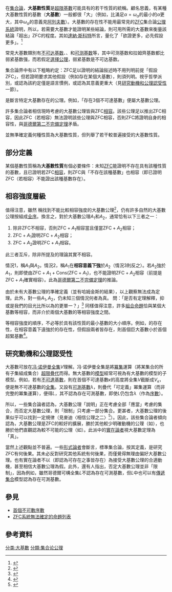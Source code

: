 在[[集合論|集合論]]，'''大基數性質'''是[[超限數|超限]][[基數_(數學)|基數]]可能具有的若干性質的統稱。顧名思義，有某種大基數性質的基數（'''大基數'''）一般都很「大」（例如，比滿足<math>\alpha = \omega_\alpha</math>的最小的<math>\alpha</math>更大，其中<math>\omega_\alpha</math>的意義見[[阿列夫數|阿列夫數]]）。大基數的存在性不能用最常見的[[ZFC|ZFC]]集合論[[公理系統|公理系統]]證明，所以，若需要大基數才能證明某些結論，則可用所需的大基數來衡量該結論「超出」ZFC的程度。其如[[達納·斯科特|達納·斯科特]]所言，量化了「欲證更多，必先假設更多」。<ref>{{cite book|last=Bell|first=J.L.|title=Boolean-Valued Models and Independence Proofs in Set Theory | trans-title = 布爾值模型及集合論的獨立性證明|url=https://archive.org/details/booleanvaluedmod0000bell|pages=viii|publisher=Oxford University Press|year=1985|isbn=0-19-853241-5|no-pp=true |language = en}}</ref>

常見大基數類別有[[不可达基数|不可达基数]]、{{le|拉姆齊基數|Ramsey cardinal}}、{{le|弱紧基数|Weakly compact cardinal}}和[[可测基数|可测基数]]等，其中可测基数和拉姆齊基数都比弱紧基数强，而若假定[[選擇公理|選擇公理]]，弱紧基数是不可达基数。

集合論界中有以下粗略約定：ZFC足以證明的結論敍述時不用列明前提「假設ZFC」，但若證明要求其他假設（例如存在某個大基數），則須列明。視乎哲學派別，或認為該約定僅是語言慣例，或認為其意義更重大（見[[#研究動機和公理認受性|研究動機和公理認受性]]一節）。

'''{{vanchor|大基數公理}}'''是斷言特定大基數存在的公理。例如，「存在3個不可達基數」便屬大基數公理。

許多集合論者相信現時考慮的大基數公理皆與ZFC[[一致性_(邏輯)|相容]]{{Citation needed|date=February 2020}}。該些公理足以推出ZFC相容，因此ZFC（若相容）無法證明該些公理與ZFC相容，否則ZFC將證明自身的相容性，與[[哥德爾不完備定理|哥德爾第二不完備定理]]矛盾。

並無準確定義何種性質為大基數性質，但{{le|大基數性質列表|list of large cardinal properties}}列舉了若干較普遍接受的大基數性質。

==部分定義==
某個基數性質稱為'''大基數性質'''有個必要條件：未知[[ZFC|ZFC]]能證明不存在具有該種性質的基數，且已證明若ZFC[[一致性_(邏輯)|相容]]，則ZFC與「不存在該種基數」也相容（即已證明ZFC（若相容）不能證出該種基數存在）。

==相容強度層級==
值得注意，雖然{{le|喬爾·哈姆金斯|Joel David Hamkins}}<!--按[[WP:外語譯音表/英語|WP:外語譯音表/英語]]暫譯-->稱找到不能比較相容強度的大基數公理<ref>{{cite web|last = Hamkins|first = Joel David|title = Nonlinearily in the hierarchy of large cardinal consistency strength|trans-title = 大基數的相容強度層級非線性|url = http://jdh.hamkins.org/wp-content/uploads/linearity-3.pdf|date = 2021|language = en|access-date = 2021-08-20|archive-date = 2021-08-20|archive-url = https://web.archive.org/web/20210820101115/http://jdh.hamkins.org/wp-content/uploads/linearity-3.pdf|dead-url = no}}</ref>，仍有許多自然的大基數公理按{{le|等相容|Equiconsistency|相容強度}}組成[[全序關係|全序]]。換言之，對於大基數公理<math>A_1</math>和<math>A_2</math>，通常恰有以下三者之一：
#除非ZFC不相容，否則<math>\mathsf{ZFC}+A_1</math>相容當且僅當<math>\mathsf{ZFC}+A_2</math>相容；
#<math>\mathsf{ZFC}+A_1</math>證明<math>\mathsf{ZFC}+A_2</math>相容；
#<math>\mathsf{ZFC}+A_2</math>證明<math>\mathsf{ZFC}+A_1</math>相容。
此三者互斥，除非所提及的理論其實不相容。

情況1，稱<math>A_1</math>與<math>A_2</math>{{le|等相容|Equiconsistency}}。情況2，稱<math>A_1</math>在'''相容意義下強'''於<math>A_2</math>（情況3則反之）。若<math>A_2</math>強於<math>A_1</math>，則即使由<math>\mathsf{ZFC}+A_1+\mathsf{Cons}(\mathsf{ZFC}+A_1)</math>，也不能證明<math>\mathsf{ZFC}+A_2</math>相容（前提是<math>\mathsf{ZFC}+A_1</math>確實相容）。此為[[哥德爾不完備定理|哥德爾第二不完備定理]]的推論。

由於未有大基數公理的準確定義（並有哈姆金斯的結果），以上觀察無法成為定理。此外，對一些<math>A_1, A_2</math>，仍未知三個情況何者為真。{{le|薩哈龍·謝拉赫|Saharon Shelah}}<!--按[[WP:外語譯音表/希伯來語|WP:外語譯音表/希伯來語]]暫譯-->問：「是否有定理解釋，抑或是我們的目光比所以為的更單一？」<ref>{{cite arXiv |last= Shelah|first= Saharon|eprint= math/0211397|title=The Future of Set Theory|trans-title = 集合論的未來|year= 2002|version= v1|language =en}}
</ref><!--:en:此處有{{le|休·伍丁|W. Hugh Woodin}}, however, deduces this from the [[Ω-conjecture|Ω-conjecture]], the main unsolved problem of his [[Ω-logic|Ω-logic]]，因未能查證而暫略-->同樣值得注意，許多[[無窮元組合學|組合命題]]恰與某個大基數等相容，而非介於兩個大基數的等相容強度之間。

等相容強度的順序，不必等於具有該性質的最小基數的大小順序。例如，{{le|巨大基數|huge cardinal}}的存在性，在相容意義下遠強於{{le|超緊基數|supercompact cardinal}}的存在性，但假設兩者皆存在，則首個巨大基數小於首個超緊基數<ref>{{cite journal|last = Morgenstern|first =  Carl F. |title = On the Ordering of Certain Large Cardinals|trans-title = 論某些大基數的次序|journal = The Journal of Symbolic Logic| volume = 44|issue = 4|date = 1979|pages = 563–565| language = en|doi = 10.2307/2273295}}</ref>。

== 研究動機和公理認受性==
大基數可放在[[冯·诺伊曼全集|冯·诺伊曼全集]]<math>V</math>理解。冯·诺伊曼全集是將[[冪集|冪集]]運算（將某集合的所有子集組成集合）[[超限歸納法|超限疊代]]而得。無大基數的[[模型論|模型]]經常可視為有大基數的模型的子模型。例如，若有[[不可達基數|不可達基數]]，則在首個不可達基數<math>\kappa</math>的高度將全集<math>V</math>截斷成<math>V_\kappa</math>，便是無不可達基數的[[全集|全集]]。又設有[[可測基數|可測基數]]<math>\lambda</math>，則疊代「可定義」冪集運算（而非完整的冪集運算），便得{{le|哥德爾可構全集|Gödel's constructible universe}}<math>L</math>，其不認為存在可測基數，即使<math>L</math>仍包含<math>\lambda</math>（作為[[序數|序數]]）。

所以，一些{{le|加州學派 (集合論)|Cabal (set theory)|加州學派}}集合論者認為，大基數公理「說明」正在考慮全部「應當」考慮的集合，而否定大基數公理，則「限制」只考慮一部分集合。更甚者，大基數公理的後果似乎可以找到一定規律（見麥迪〈相信公理之二〉<ref>{{cite journal | last = Maddy | first = Penelope | title = Believing the Axioms. II | trans-title = 相信公理之二 | journal = The Journal of Symbolic Logic | volume = 53 | issue = 3 | date = 1988 | pages = 736–764 | language = en | url = http://www.cs.umd.edu/~gasarch/BLOGPAPERS/belaxioms2.pdf | doi = 10.2307/2274569 | access-date = 2021-08-21 | archive-date = 2021-08-21 | archive-url = https://web.archive.org/web/20210821100358/http://www.cs.umd.edu/~gasarch/BLOGPAPERS/belaxioms2.pdf | dead-url = no }}</ref>）。因此，該些集合論者傾向認為，大基數公理是ZFC的較好的擴展，勝於其他較少明確動機的公理（如{{le|馬丁公理|Martin's axiom}}），也勝於他們直觀認為較不可能的公理（如{{le|可構公理|V=L}}）。此派中的[[數學哲學|實在論者]]視大基數定理為「真」。

當然上述觀點並不普遍。一些[[形式主義#數學|形式論者]]會斷言，標準集合論，按其定義，是研究ZFC有何後果。其未必反對研究其他系統有何後果，而僅覺得無理由偏好大基數公理。也有實在論者不以{{le|極大存在論|ontological maximalism}}（即認為可存在之事皆存在）為接受大基數公理的合適動機，甚至相信大基數公理為假。此外，還有人指出，否定大基數公理並非「限制」，因為例如，雖然哥德爾可構全集<math>L</math>不認為存在可測基數，但<math>L</math>中也可以有[[傳遞集合|傳遞集合]]模型認為存在可測基數。

==參見==
*[[首個不可數序數|首個不可數序數]]
* [[ZFC系統無法確定的命題列表|ZFC系統無法確定的命題列表]]

==參考資料==
{{reflist}}

{{集合论}}

[[分类:大基數|分类:大基數]]
[[分類:集合论公理|分類:集合论公理]]